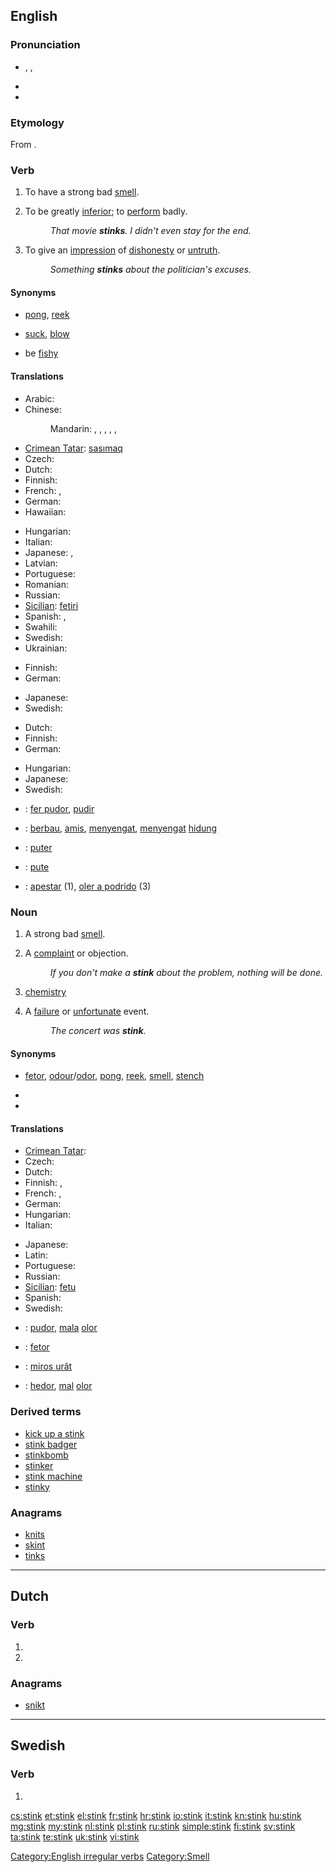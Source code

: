==English==

===Pronunciation===
* {{enPR|stĭngk}}, {{IPA|/stɪŋk/}}, {{SAMPA|/stINk/}}
* {{audio|en-us-stink.ogg|Audio (US)}}
* {{rhymes|ɪŋk}}

===Etymology===
From {{etyl|ang}} {{term|stincan|lang=ang}}.

===Verb===
{{en-verb|stinks|stinking|stank|stunk}}

# {{intransitive}} To have a strong bad [[smell]].
# {{intransitive|informal}} To be greatly [[inferior]]; to [[perform]] badly.
#: ''That movie '''stinks'''.  I didn't even stay for the end.''
# {{intransitive}} To give an [[impression]] of [[dishonesty]] or [[untruth]].
#: ''Something '''stinks''' about the politician's excuses.''

====Synonyms====
* {{sense|have a strong bad smell}} [[pong]], [[reek]]
* {{sense|be greatly inferior}} [[suck]], [[blow]]
* {{sense|give an impression of dishonesty or untruth}} be [[fishy]]

====Translations====
{{trans-top|have a strong bad smell}}
* Arabic: {{t|ar|نتن|tr=nátuna, nátina}}
* Chinese:
*: Mandarin: {{t|cmn|發臭|sc=Hani}},  {{t|cmn|发臭|tr=fāchòu|sc=Hani}},  {{t|cmn|發臭味|sc=Hani}},  {{t|cmn|发臭味|tr=fā chòuwèi|sc=Hani}},  {{t|cmn|發惡臭|sc=Hani}},  {{t|cmn|发恶臭|tr=fā èchòu|sc=Hani}}
* [[Crimean Tatar]]: [[sasımaq]]
* Czech: {{t-|cs|smrdět}}
* Dutch: {{t+|nl|stinken}}
* Finnish: {{t+|fi|haista}}
* French: {{t+|fr|puer}},  {{t|fr|empester}}
* German: {{t+|de|stinken}}
* Hawaiian: {{tø|haw|hauna|xs=Hawaiian}}
{{trans-mid}}
* Hungarian: {{t+|hu|bűzlik}}
* Italian: {{t+|it|puzzare}}
* Japanese: {{t|ja|臭う|tr=におう, niou}}, {{t|ja|悪臭を放つ|tr=あくしゅうをはなつ, akushū-o hanatsu}}
* Latvian: {{t|lv|smirdēt}}
* Portuguese: {{t+|pt|feder}}
* Romanian: {{t-|ro|puți}}
* Russian: {{t|ru|вонять|tr=vonját'}}
* [[Sicilian]]: [[fetiri]]
* Spanish: {{t+|es|heder}},  {{t-|es|apestar}}
* Swahili: {{t+|sw|nuka|xs=Swahili}}
* Swedish: {{t+|sv|stinka}}
* Ukrainian: {{t|uk|смердіти|tr=smerdíty|xs=Ukrainian}}
{{trans-bottom}}

{{trans-top|informal: be greatly inferior}}
* Finnish: {{t+|fi|haista}}
* German: {{t+|de|stinken}}
{{trans-mid}}
* Japanese: {{t|ja|くだらない|tr=kudaranai}}
* Swedish: {{t|sv|vara urusel}}
{{trans-bottom}}

{{trans-top|give an impression of dishonesty or untruth}}
* Dutch: {{t+|nl|stinken}}
* Finnish: {{t+|fi|haista}}
* German: {{t+|de|stinken}}
{{trans-mid}}
* Hungarian: {{t+|hu|bűzlik}}
* Japanese: {{t+|ja|臭い|tr=くさい, kusai}}
* Swedish: {{t+|sv|stinka}}
{{trans-bottom}}

<!--Remove this section once all of the translations below have been moved into the tables above.-->
{{checktrans-top}}
* {{ttbc|ca}}: [[fer pudor]], [[pudir]]
* {{ttbc|id}}: [[bau|berbau]], [[amis]], [[sengat|menyengat]], [[sengat|menyengat]] [[hidung]]
* {{ttbc|ia}}: [[puter]]
* {{ttbc|ro}}: [[pute]]
* {{ttbc|es}}: [[apestar]] (1), [[oler a podrido]] (3)
{{trans-bottom}}

===Noun===
{{en-noun}}

# A strong bad [[smell]].
# {{informal}} A [[complaint]] or objection.
#: ''If you don't make a '''stink''' about the problem, nothing will be done.''
# {{context|''in plural'' '''stinks'''|slang}} [[chemistry]] {{qualifier|as a subject taught in school}}
# {{slang|New Zealand}} A [[failure]] or [[unfortunate]] event.
#: ''The concert was '''stink'''.''

====Synonyms====
* {{sense|strong bad smell}} [[fetor]], [[odour]]/[[odor]], [[pong]], [[reek]], [[smell]], [[stench]]
* {{sense|informal: complaint or objection}}
* {{sense|slang: chemistry}}

====Translations====
{{trans-top|strong bad smell}}
* [[Crimean Tatar]]: {{tø|crh|sasıq|xs=Crimean Tatar}}
* Czech: {{t-|cs|smrad|m}}
* Dutch: {{t-|nl|stank|m}}
* Finnish: {{t+|fi|löyhkä}}, {{t+|fi|haju}}
* French: {{t+|fr|puanteur|f}}, {{t|fr|mauvaise odeur|f}}
* German: {{t+|de|Gestank|m}}
* Hungarian: {{t+|hu|bűz}}
* Italian: {{t+|it|puzza|f}}
{{trans-mid}}
* Japanese: {{t|ja|悪臭|tr=akushū}}
* Latin: {{t-|la|paedor|m}}
* Portuguese: {{t+|pt|fedor|m}}
* Russian: {{t+|ru|вонь|f|tr=von'}}
* [[Sicilian]]: [[fetu]]
* Spanish: {{t-|es|tufo|m}}
* Swedish: {{t+|sv|stank}}
{{trans-bottom}}

<!--Note: add INFORMAL terms to this table, where these exist-->
{{trans-top|informal: complaint or objection}}
{{trans-mid}}
{{trans-bottom}}

<!--Note: add SLANG terms to this table, where these exist-->
{{trans-top|slang: chemistry}}
{{trans-mid}}
{{trans-bottom}}

<!--Remove this section once all of the translations below have been moved into the tables above.-->
{{checktrans-top}}
* {{ttbc|ca}}: [[pudor]], [[mala]] [[olor#Catalan|olor]]
* {{ttbc|ia}}: [[fetor#Interlingua|fetor]]
* {{ttbc|ro}}: [[miros urât]]
* {{ttbc|es}}: [[hedor]],  [[mal]] [[olor#Spanish|olor]]
{{trans-bottom}}

===Derived terms===
* [[kick up a stink]]
* [[stink badger]]
* [[stinkbomb]]
* [[stinker]]
* [[stink machine]]<!-- (rare)-->
* [[stinky]]

===Anagrams===
* [[knits#English|knits]]
* [[skint#English|skint]]
* [[tinks#English|tinks]]

[[Category:English irregular verbs]]
[[Category:Smell]]

----

==Dutch==

===Verb===
{{infl|nl}}

# {{nl-verb-form|p=1|n=sg|t=pres|m=ind|stinken}}
# {{nl-verb-form|m=imp|stinken}}

===Anagrams===
* [[snikt#Dutch|snikt]]

----

==Swedish==

===Verb===
{{infl|sv|verb form}}

# {{form of|imperative|[[stinka]]}}

[[cs:stink]]
[[et:stink]]
[[el:stink]]
[[fr:stink]]
[[hr:stink]]
[[io:stink]]
[[it:stink]]
[[kn:stink]]
[[hu:stink]]
[[mg:stink]]
[[my:stink]]
[[nl:stink]]
[[pl:stink]]
[[ru:stink]]
[[simple:stink]]
[[fi:stink]]
[[sv:stink]]
[[ta:stink]]
[[te:stink]]
[[uk:stink]]
[[vi:stink]]